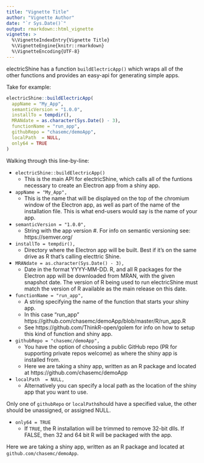 ```yaml
---
title: "Vignette Title"
author: "Vignette Author"
date: "`r Sys.Date()`"
output: rmarkdown::html_vignette
vignette: >
  %\VignetteIndexEntry{Vignette Title}
  %\VignetteEngine{knitr::rmarkdown}
  %\VignetteEncoding{UTF-8}
---
```



electricShine has a function `buildElectricApp()` which wraps all of the other functions and provides an easy-api for generating simple apps. 

Take for example:
```r

electricShine::buildElectricApp(
  appName = "My_App",
  semanticVersion = "1.0.0",
  installTo = tempdir(),
  MRANdate = as.character(Sys.Date() - 3),
  functionName = "run_app",
  githubRepo = "chasemc/demoApp",
  localPath  = NULL,
  only64 = TRUE
)
```

Walking through this line-by-line:

- `electricShine::buildElectricApp()`
  - This is the main API for electricShine, which calls all of the funtions necessary to create an Electron app from a shiny app.
 
- `appName = "My_App",`
  - This is the name that will be displayed on the top of the chromium window of the Electron app, as well as part of the name of the installation file. This is what end-users would say is the name of your app. 

- `semanticVersion = "1.0.0",`
  - String with the app version #. For info on semantic versioning see: https://semver.org/
  
- `installTo = tempdir(),`
  - Directory where the Electron app will be built. Best if it's on the same drive as R that's calling electtric Shine.
  
- `MRANdate = as.character(Sys.Date() - 3),`
  - Date in the format YYYY-MM-DD. R, and all R packages for the Electron app will be downloaded from MRAN, with the given snapshot date. The version of R being used to run electricShine must match the version of R available as the main release on this date.
  
- `functionName = "run_app",`
  - A string specifying the name of the function that starts your shiny app.
  - In this case  "run_app" https://github.com/chasemc/demoApp/blob/master/R/run_app.R
  - See https://github.com/ThinkR-open/golem for info on how to setup this kind of function and shiny app.
  
- `githubRepo = "chasemc/demoApp",`
  - You have the option of choosing a public GitHub repo (PR for supporting private repos welcome) as where the shiny app is installed from.
  - Here we are taking a shiny app, written as an R package and located at https://github.com/chasemc/demoApp  

- `localPath  = NULL,`
  - Alternatively you can specify a local path as the location of the shiny app that you want to use. 

Only one of `githubRepo` or `localPath`should have a specified value, the other should be unassigned, or assigned NULL.
  
- `only64 = TRUE  `
  - If `TRUE`, the R installation will be trimmed to remove 32-bit dlls. If FALSE, then 32 and 64 bit R will be packaged with the app. 
  
  
  

Here we are taking a shiny app, written as an R package and located at `github.com/chasemc/demoApp`.

